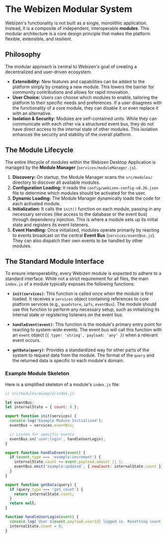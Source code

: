 # The Webizen Modular System

Webizen's functionality is not built as a single, monolithic application. Instead, it is a composite of independent, interoperable **modules**. This modular architecture is a core design principle that makes the platform flexible, extensible, and resilient.

## Philosophy

The modular approach is central to Webizen's goal of creating a decentralized and user-driven ecosystem.

- **Extensibility:** New features and capabilities can be added to the platform simply by creating a new module. This lowers the barrier for community contributions and allows for rapid innovation.
- **User Choice:** Users can choose which modules to enable, tailoring the platform to their specific needs and preferences. If a user disagrees with the functionality of a core module, they can disable it or even replace it with an alternative.
- **Isolation & Security:** Modules are self-contained units. While they can communicate with each other via a structured event bus, they do not have direct access to the internal state of other modules. This isolation enhances the security and stability of the overall platform.

## The Module Lifecycle

The entire lifecycle of modules within the Webizen Desktop Application is managed by the **Module Manager** (`services/moduleManager.js`).

1.  **Discovery:** On startup, the Module Manager scans the `src/modules/` directory to discover all available modules.
2.  **Configuration Loading:** It reads the `config/webizen-config-v0.26.json` file to determine which modules should be activated for the user.
3.  **Dynamic Loading:** The Module Manager dynamically loads the code for each activated module.
4.  **Initialization:** It calls the `init()` function on each module, passing in any necessary services (like access to the database or the event bus) through dependency injection. This is where a module sets up its initial state and registers its event listeners.
5.  **Event Handling:** Once initialized, modules operate primarily by reacting to events broadcast on the central **Event Bus** (`services/eventBus.js`). They can also dispatch their own events to be handled by other modules.

## The Standard Module Interface

To ensure interoperability, every Webizen module is expected to adhere to a standard interface. While not a strict requirement for all files, the main `index.js` of a module typically exposes the following functions:

- **`init(services)`**: This function is called once when the module is first loaded. It receives a `services` object containing references to core platform services (e.g., `quadstore`, `ipfs`, `eventBus`). The module should use this function to perform any necessary setup, such as initializing its internal state or registering listeners on the event bus.

- **`handleEvent(event)`**: This function is the module's primary entry point for reacting to system-wide events. The event bus will call this function with an `event` object (`{ type: 'string', payload: 'any' }`) when a relevant event occurs.

- **`getData(query)`**: Provides a standardized way for other parts of the system to request data from the module. The format of the `query` and the returned data is specific to each module's domain.

### Example Module Skeleton

Here is a simplified skeleton of a module's `index.js` file:

```javascript
// src/modules/example/index.js

let eventBus;
let internalState = { count: 0 };

export function init(services) {
  console.log('Example Module Initialized');
  eventBus = services.eventBus;

  // Listen for specific events
  eventBus.on('user:login', handleUserLogin);
}

export function handleEvent(event) {
  if (event.type === 'example:increment') {
    internalState.count += event.payload.amount || 1;
    eventBus.emit('example:updated', { newCount: internalState.count });
  }
}

export function getData(query) {
  if (query.type === 'get_count') {
    return internalState.count;
  }
  return null;
}

function handleUserLogin(event) {
  console.log(`User ${event.payload.userId} logged in. Resetting count.`);
  internalState.count = 0;
}
```
